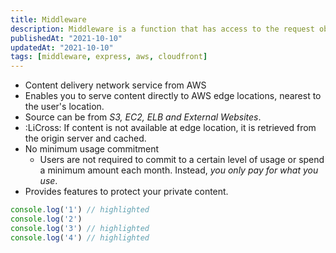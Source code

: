 ```yaml
---
title: Middleware
description: Middleware is a function that has access to the request object (req), the response object (res), and the next middleware function in the application’s request-response cycle.
publishedAt: "2021-10-10"
updatedAt: "2021-10-10"
tags: [middleware, express, aws, cloudfront]
---
```



- Content delivery network service from AWS
- Enables you to serve content directly to AWS edge locations, nearest to the user's location.
- Source can be from _S3, EC2, ELB and External Websites_.
- :LiCross: If content is not available at edge location, it is retrieved from the origin server and cached.
- No minimum usage commitment
    - Users are not required to commit to a certain level of usage or spend a minimum amount each month. Instead, _you only pay for what you use_.
- Provides features to protect your private content.


```js
console.log('1') // highlighted
console.log('2')
console.log('3') // highlighted
console.log('4') // highlighted
```
